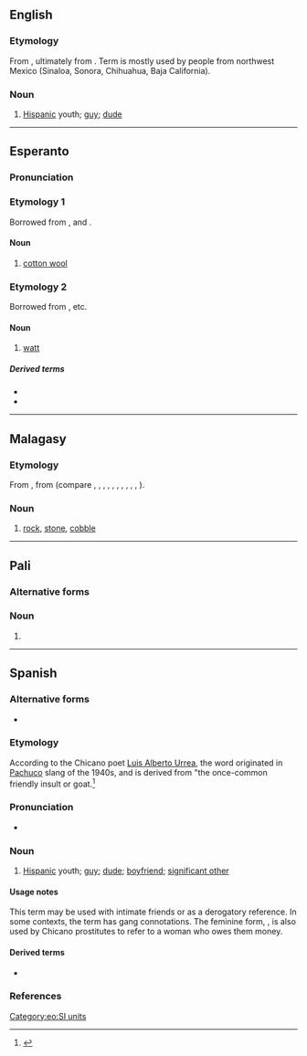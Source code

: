 ==English==

===Etymology===
From {{bor|en|es|vato}}, ultimately from {{m|es|chivato}}. Term is mostly used by people from northwest Mexico (Sinaloa, Sonora, Chihuahua, Baja California).

===Noun===
{{en-noun}}

# {{lb|en|Chicano|slang}} [[Hispanic]] youth; [[guy]]; [[dude]]

----

==Esperanto==
{{wikipedia|lang=eo}}

===Pronunciation===
{{eo-IPA}}

===Etymology 1===
Borrowed from {{bor|eo|fr|ouate}}, {{bor|eo|de|Watte}} and {{bor|eo|en|wad}}.

====Noun====
{{eo-head}}

# [[cotton wool]]

{{Universala Vortaro}}

===Etymology 2===
Borrowed from {{bor|eo|en|watt}}, etc.

====Noun====
{{eo-head}}

# [[watt]]
#: {{syn|eo|ŭato|vatto}}

=====Derived terms=====
* {{l|eo|jotavato}}
* {{l|eo|kilovato}}

[[Category:eo:SI units]]

----

==Malagasy==

===Etymology===
From {{inh|mg|poz-pro|*batu}}, from {{inh|mg|map-pro|*batu}} (compare {{cog|ceb|bato}}, {{cog|fj|vatu}}, {{cog|haw|haku}}, {{cog|hil|bato}}, {{cog|ilo|bato}}, {{cog|id|batu}}, {{cog|pam|batu}}, {{cog|ms|batu}}, {{cog|mi|whatu}}, {{cog|su|batu}}, {{cog|tl|bato}}).

===Noun===
{{head|mg|noun}}

# [[rock]], [[stone]], [[cobble]]

----

==Pali==

===Alternative forms===
{{pi-alt}}

===Noun===
{{head|pi|noun form}}

# {{inflection of|pi|vata||nom|s|t=religious duty}}

----

==Spanish==

===Alternative forms===
* {{alter|es|bato|jato}}

===Etymology===
According to the Chicano poet [[w:Luis Alberto Urrea|Luis Alberto Urrea]], the word originated in [[w:Pachuco|Pachuco]] slang of the 1940s, and is derived from "the once-common friendly insult {{m|es|chivato}} or goat.<ref>{{cite-book
|last=Urrea
|first=Luis Alberto
|authorlink=
|coauthors=José Galvez, photographer
|title=Vatos
|publisher=Cinco Puntos Press
|date=2000
|location=El Paso
|pages=
|url=
|doi=
|isbn=0-938317-52-0}}</ref>

===Pronunciation===
* {{es-IPA}}

===Noun===
{{es-noun|m|f=vata}}

# {{lb|es|Chicano|slang}} [[Hispanic]] youth; [[guy]]; [[dude]]; [[boyfriend]]; [[significant other]]
#: {{uxi|es|t=The vato Harry Gonzalez is an idiot!}}

====Usage notes====
This term may be used with intimate friends or as a derogatory reference. In some contexts, the term has gang connotations. The feminine form, {{m|es|vata}}, is also used by Chicano prostitutes to refer to a woman who owes them money.

====Derived terms====
* {{l|es|vato loco|lit=crazy dude|t=gangster, gangbanger}}

===References===
<references />